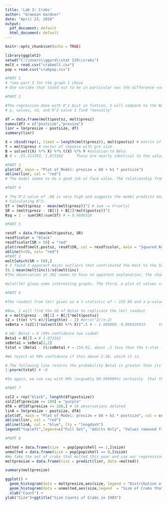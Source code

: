 ```yaml
---
title: 'Lab 3: Crabs'
author: "Graeson Gardner"
date: "April 23, 2018"
output:
  pdf_document: default
  html_document: default
---
```


```r
knitr::opts_chunk$set(echo = TRUE)
```

```r
library(ggplot2)
setwd("C:\\Users\\ggard\\stat 135\\crabs")
molt = read.csv("crabmolt.csv")
pop = read.csv("crabpop.csv")

#PART 1
# *see part 5 for the graph I chose
# One variabe that stood out to me in particular was the difference variable included and especially its relationship to the residuals. increased/decreased differences (or rather "outliers") in terms of difference did appear to have larger residuals, but the smallest difference was only the third smallest residual. The model measures expected change as a multiple of the post-value, meaning change is expected to be proportionate to the size, the change for smaller values are not outliers in terms of difference, but rather their small size cause the change to be underestimated. Perhaps we should include an interaction term for Crabs under 100 in size in our model.

#PART 2

#The regression done with R's buit in funtion. I will compare to the Beta's
# p, values, sd, and R^2 value I find "manually"

df = data.frame(molt$postsz, molt$presz)
names(df) = c("postsize","presize")
linr = lm(presize ~ postsize, df)
summary(linr)
```


```r
X = cbind(rep(1, times = length(molt$presz)), molt$postsz) # matrix of input with post size and vector of 1's
Y = molt$presz # vector of reponse with pre size
B = solve(t(X) %*% X) %*% t(X) %*% Y #solution to Beta
B # = -25.213703, 1.073162      These are nearly identical to the values lm() found.
```


```r
#PART 3
plot(df, main = "Plot of Model: presize = b0 + b1 * postsize")
abline(linr, col = "red")
# The model seems to do a good job at face value. The relationship from the scatter plot itslef seems very close to linear, and highly correlated. 
```
```r
#PART 4

# The R^2 value of .98 is very high and suggests the model predicts most (98%) variance in the "dependant" variable. 
# Calculating R^2:
ST = (molt$presz - mean(molt$presz))^2 # sum ~= n*var(y)
SR = (molt$presz - (B[1] + B[2]*molt$postsz))^2
Rsq = 1 - sum(SR)/sum(ST) # = 0.9808326
```

```r
#PART 5

resdf = data.frame(molt$postsz, SR)
resdf$color = "black"
resdf$color[SR > 50] = "red"
plot(resdf$molt.postsz, resdf$SR, col = resdf$color, main = "Squared Residual Plot", xlab = "Post-Molt Size", ylab = "Squared Residual")
abline(h=50, col= "red")
#PART 1
molt[which(SR > 50),]
# I found 3 apparent major outliers that contributed the most to the SSR, each having a squared residual value over 50 (see plot). All outliers were lab caught, and two of them had the two smallest post molt values, meaning their difference from the model could be due to crab growth not following the same model (ex. growth may decellerate rapidly later in life compared to younger stages of growth). 
(6.1-mean(molt$inc))/sd(molt$inc)
#The observation at 302 seems to have no apparent explanation, the change in size was unusually small (6.1, the smallest in the set). This is actually 3.5 SD's below the mean change in size. My conclusion is this there was likely measurement error or something exceptional about this crab correlated with shell growth such as illness. 

#plot(lm) gives some interesting graphs. The third, a plot of values vs residuals seemed the most interesting and seemed to indicate similar information to my plot so I did not include it.

```
```r
#PART 6

#The readout from lm() gives us a t-statistic of ~ 155.08 and a p-value of 2*10^(-16) which means the value Beta 1 is highly signifigant; we reject the null that Beta1 = 0 with confidence 1 - 2*10^(-16) ~ 99.99%

#Now, I will find the SD of Beta1 to replicate the lm() readout
e = molt$presz - (B[1] + B[2]*molt$postsz)
s2 = (t(e) %*% e)/(length(e) - 2) #error^2/(n-2)
seBeta = (s2[1]*solve(t(X) %*% X))^.5 # ~ 1.000889, 0.006919915      these are the same SD's as lm() returned.

# H0: Beta1 = 0 (99% confidence two sided)
Beta1 = B[2] = # 1.073162
seBeta1 = seBeta[2,2]
tstat = (Beta1 - 0)/seBeta1 # = 154.91, about .2 less than the t-stat lm found

#We reject at 99% confidence if this above 2.58, which it is. 

# The following line returns the probability Beta1 is greater than its estimated value of 1.07 under the null hypothesis, which turns out to be effectively zero.
1-pnorm(tstat) # ~0

#So again, we can say with 99% (arguably 99.999999%) certainty  that there is a positive relationship between pre and post molt size (under the assumptions our hypothesis test).
```
```r
#PART 7

col2 = rep("black", length(df$postsize))
col2[df$presize <= 100] = "purple"
dfA = df[df$presize >= 100,] # 19 observations deleted 
linA = lm(presize ~ postsize, dfA)
plot(df, main = "Plot of Model: presize = b0 + b1 * postsize", col = col2)
abline(linr, col = "red")
abline(linA, col = "blue", lty = "longdash")
legend("topleft",legend=c("Full Set", "Adults Only", "Values removed from adult regression" ),lty=c(1:2,NA), pch =c(NA,NA,1), col=c("red", "blue","purple"))

```
```r
#PART 8

molted = data.frame(size  = pop[pop$shell == 1,]$size)
unmolted = data.frame(size = pop[pop$shell == 0,]$size)
#We take the set of crabs that molted this year and use our regeression to attempt to predict what their size was prior to molting
moltpresize = data.frame(size = predict(linr, data =molted))

summary(moltpresize)

ggplot() +
  geom_histogram(data = moltpresize,aes(size, legend = "Distribution of Predicted Presize for Molted Crabs"), fill = "blue",  alpha = .9) +
  geom_histogram(data = unmolted,aes(size,legend  = "Size of Crabs that have not Molted"), fill = "red", alpha = .5)+
  xlab("Count") +
ylab("Size")+ggtitle("Size Counts of Crabs in 1983")
```




